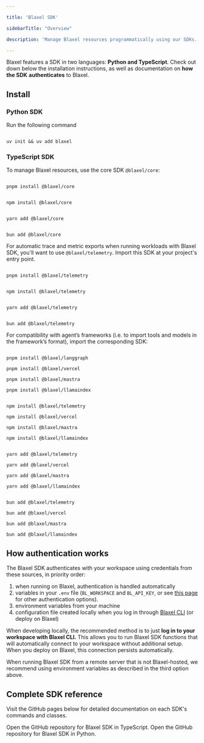 ```yaml
---

title: 'Blaxel SDK'

sidebarTitle: "Overview"

description: 'Manage Blaxel resources programmatically using our SDKs.'

---
```


Blaxel features a SDK in two languages: **Python and TypeScript**. Check out down below the installation instructions, as well as documentation on **how the SDK** **authenticates** to Blaxel.

## Install

### Python SDK

Run the following command 

```shell Python

uv init && uv add blaxel

```

### TypeScript SDK

To manage Blaxel resources, use the core SDK `@blaxel/core`:

<CodeGroup>

```shell TypeScript (pnpm)

pnpm install @blaxel/core

```

```shell TypeScript (npm)

npm install @blaxel/core

```

```shell TypeScript (yarn)

yarn add @blaxel/core

```

```shell TypeScript (bun)

bun add @blaxel/core

```

</CodeGroup>

For automatic trace and metric exports when running workloads with Blaxel SDK, you'll want to use `@blaxel/telemetry`. Import this SDK at your project's entry point.

<CodeGroup>

```shell TypeScript (pnpm)

pnpm install @blaxel/telemetry

```

```shell TypeScript (npm)

npm install @blaxel/telemetry

```

```shell TypeScript (yarn)

yarn add @blaxel/telemetry

```

```shell TypeScript (bun)

bun add @blaxel/telemetry

```

</CodeGroup>

For compatibility with agent’s frameworks (i.e. to import tools and models in the framework’s format), import the corresponding SDK:

<CodeGroup>

```shell TypeScript (pnpm)

pnpm install @blaxel/langgraph

pnpm install @blaxel/vercel

pnpm install @blaxel/mastra

pnpm install @blaxel/llamaindex

```

```shell TypeScript (npm)

npm install @blaxel/telemetry

npm install @blaxel/vercel

npm install @blaxel/mastra

npm install @blaxel/llamaindex

```

```shell TypeScript (yarn)

yarn add @blaxel/telemetry

yarn add @blaxel/vercel

yarn add @blaxel/mastra

yarn add @blaxel/llamaindex

```

```shell TypeScript (bun)

bun add @blaxel/telemetry

bun add @blaxel/vercel

bun add @blaxel/mastra

bun add @blaxel/llamaindex

```

</CodeGroup>

## How authentication works

The Blaxel SDK authenticates with your workspace using credentials from these sources, in priority order:

1. when running on Blaxel, authentication is handled automatically
2. variables in your `.env` file (`BL_WORKSPACE` and `BL_API_KEY`, or see [this page](../Agents/Variables-and-secrets) for other authentication options). 
3. environment variables from your machine
4. configuration file created locally when you log in through [Blaxel CLI](../cli-reference/introduction) (or deploy on Blaxel)

When developing locally, the recommended method is to just **log in to your workspace with Blaxel CLI.** This allows you to run Blaxel SDK functions that will automatically connect to your workspace without additional setup. When you deploy on Blaxel, this connection persists automatically.

When running Blaxel SDK from a remote server that is not Blaxel-hosted, we recommend using environment variables as described in the third option above.

## Complete SDK reference

Visit the GitHub pages below for detailed documentation on each SDK's commands and classes.

<CardGroup cols={2}>
<Card title="TypeScript SDK" icon="js" href="https://github.com/blaxel-ai/sdk-typescript">
Open the GitHub repository for Blaxel SDK in TypeScript.
</Card>
<Card title="Python SDK" icon="python" href="https://github.com/blaxel-ai/sdk-python">
Open the GitHub repository for Blaxel SDK in Python.
</Card>
</CardGroup>
